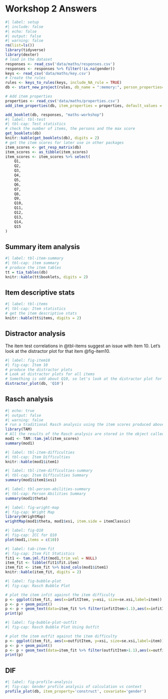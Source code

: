 # Workshop 2 Answers

```r
#| label: setup
#| include: false
#| echo: false
#| output: false
#| warning: false
rm(list=ls())
library(tidyverse)
library(dexter)
# load in the dataset
responses <- read_csv('data/maths/responses.csv')
responses <- responses %>% filter(!is.na(gender))
keys <- read_csv('data/maths/key.csv')
# Create the rules
rules <- keys_to_rules(keys, include_NA_rule = TRUE)
db <- start_new_project(rules, db_name = ":memory:", person_properties=list(gender=""))

# Add item properties
properties <- read_csv('data/maths/properties.csv')
add_item_properties(db, item_properties = properties, default_values = NULL)

add_booklet(db, responses, "maths-workshop") 
#| label: tbl-test
#| tbl-cap: Test statistics
# check the number of items, the persons and the max score
get_booklets(db)
knitr::kable(get_booklets(db), digits = 2)
# get the item scores for later use in other packages
item_scores <- get_resp_matrix(db)
item_scores <- as_tibble(item_scores)
item_scores <- item_scores %>% select(
    Q1,
    Q2,
    Q3,
    Q4,
    Q5,
    Q6,
    Q7,
    Q8,
    Q9,
    Q10,
    Q11,
    Q12,
    Q13,
    Q14,
    Q15
)
```

## Summary item analysis
```r
#| label: tbl-item-summary
#| tbl-cap: item summary
# produce the item tables
tt = tia_tables(db)
knitr::kable(tt$booklets, digits = 2)
```

## Item descriptive stats
```r
#| label: tbl-items
#| tbl-cap: Item statistics
# get the item descriptive stats
knitr::kable(tt$items, digits = 2)
```

## Distractor analysis
The item test correlations in @tbl-items suggest an issue with item 10. Let's look at the distractor plot for that item @fig-item10.

```r
#| label: fig-item10
#| fig-cap: Item 10
# produce the distractor plots
# Look at distractor plots for all items
# Something is odd about Q10, so let's look at the distractor plot for that item
distractor_plot(db, 'Q10')
```

## Rasch analysis
```r
#| echo: true
#| output: false
#| warning: false
# run a traditional Rasch analysis using the item scores produced above
library(TAM)
# All the results of the Rasch analysis are stored in the object called "mod1"
mod1 <- TAM::tam.jml(item_scores)
summary(mod1)
```

```r
#| label: tbl-item-difficulties
#| tbl-cap: Item Difficulties
knitr::kable(mod1$item1)
```

```r
#| label: tbl-item-difficulties-summary
#| tbl-cap: Item Difficulties Summary
summary(mod1$item1$xsi)
```

```r
#| label: tbl-person-abilities-summary
#| tbl-cap: Person Abilities Summary
summary(mod1$theta)
```

```r
#| label: fig-wright-map
#| fig-cap: Wright Map
library(WrightMap)
wrightMap(mod1$theta, mod1$xsi, item.side = itemClassic)
```

```r
#| label: fig-Q10
#| fig-cap: ICC for Q10
plot(mod1,items = c(10))
```

```r
#| label: tab-item-fit
#| fig-cap: Item Fit Statistics
fit1 <- tam.jml.fit(mod1,trim_val = NULL)
item_fit <- tibble(fit1$fit.item)
item_fit <- item_fit %>% bind_cols(mod1$item1)
knitr::kable(item_fit, digits = 2)
```

```r
#| label: fig-bubble-plot
#| fig-cap: Rasch Bubble Plot

# plot the item infit against the item difficulty
p <- ggplot(item_fit, aes(x=infitItem, y=xsi, size=se.xsi,label=item))
p <- p + geom_point()
p <- p + geom_text(data=item_fit %>% filter(infitItem>1.1),aes(x=infitItem, y=xsi,label=item,size=4),nudge_y=0.15, nudge_x = -0.005)
print(p)
```

```r
#| label: fig-bubble-plot-outfit
#| fig-cap: Rasch Bubble Plot Using Outfit

# plot the item outfit against the item difficulty
p <- ggplot(item_fit, aes(x=outfitItem, y=xsi, size=se.xsi,label=item))
p <- p + geom_point()
p <- p + geom_text(data=item_fit %>% filter(outfitItem>1.1),aes(x=outfitItem, y=xsi,label=item,size=4),nudge_y=0.15, nudge_x = -0.005)
print(p)
```

## DIF
```r
#| label: fig-profile-analysis
#| fig-cap: Gender profile analysis of calculation vs context
profile_plot(db, item_property='construct', covariate='gender')
```
